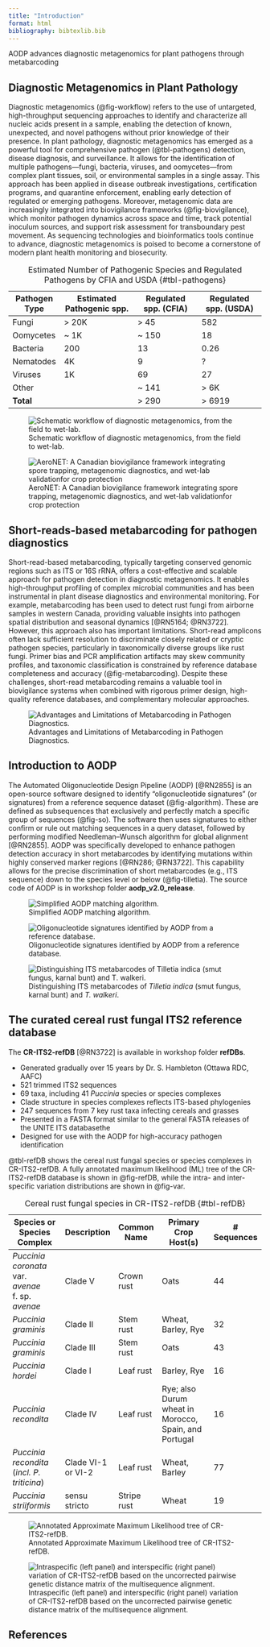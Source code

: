 ```yaml
---
title: "Introduction"
format: html
bibliography: bibtexlib.bib
---
```


::: custom-header-title
AODP advances diagnostic metagenomics for plant pathogens through metabarcoding
:::


## Diagnostic Metagenomics in Plant Pathology

Diagnostic metagenomics (@fig-workflow) refers to the use of untargeted, high-throughput sequencing approaches to identify and characterize all nucleic acids present in a sample, enabling the detection of known, unexpected, and novel pathogens without prior knowledge of their presence. In plant pathology, diagnostic metagenomics has emerged as a powerful tool for comprehensive pathogen (@tbl-pathogens) detection, disease diagnosis, and surveillance. It allows for the identification of multiple pathogens—fungi, bacteria, viruses, and oomycetes—from complex plant tissues, soil, or environmental samples in a single assay. This approach has been applied in disease outbreak investigations, certification programs, and quarantine enforcement, enabling early detection of regulated or emerging pathogens. Moreover, metagenomic data are increasingly integrated into biovigilance frameworks (@fig-biovigilance), which monitor pathogen dynamics across space and time, track potential inoculum sources, and support risk assessment for transboundary pest movement. As sequencing technologies and bioinformatics tools continue to advance, diagnostic metagenomics is poised to become a cornerstone of modern plant health monitoring and biosecurity.

<div class="no-break">

| Pathogen Type | Estimated Pathogenic spp. | Regulated spp. (CFIA) | Regulated spp. (USDA) |
|---------------|---------------------------|-----------------------|-----------------------|
| Fungi         | > 20K                     | > 45                  | 582                   |
| Oomycetes     | ~ 1K                      | ~ 150                 | 18                    |
| Bacteria      | 200                       | 13                    | 0.26                  |
| Nematodes     | 4K                        | 9                     | ?                     |
| Viruses       | 1K                        | 69                    | 27                    |
| Other         |                           | ~ 141                 | > 6K                  |
| **Total**     |                           | > 290                 | > 6919                |

: Estimated Number of Pathogenic Species and Regulated Pathogens by CFIA and USDA {#tbl-pathogens}
</div>


<div class="no-break">
![Schematic workflow of diagnostic metagenomics, from the field to wet-lab.](images/Diagnostic_Metagenomics.png){#fig-workflow}
</div>

<div class="no-break">
![AeroNET: A Canadian biovigilance framework integrating spore trapping, metagenomic diagnostics, and wet-lab validationfor crop protection](images/biovigilance_platform.png){#fig-biovigilance}


## Short-reads-based metabarcoding for pathogen diagnostics

Short-read-based metabarcoding, typically targeting conserved genomic regions such as ITS or 16S rRNA, offers a cost-effective and scalable approach for pathogen detection in diagnostic metagenomics. It enables high-throughput profiling of complex microbial communities and has been instrumental in plant disease diagnostics and environmental monitoring. For example, metabarcoding has been used to detect rust fungi from airborne samples in western Canada, providing valuable insights into pathogen spatial distribution and seasonal dynamics [@RN5164; @RN3722]. However, this approach also has important limitations. Short-read amplicons often lack sufficient resolution to discriminate closely related or cryptic pathogen species, particularly in taxonomically diverse groups like rust fungi. Primer bias and PCR amplification artifacts may skew community profiles, and taxonomic classification is constrained by reference database completeness and accuracy (@fig-metabarcoding). Despite these challenges, short-read metabarcoding remains a valuable tool in biovigilance systems when combined with rigorous primer design, high-quality reference databases, and complementary molecular approaches.

<div class="no-break">
![Advantages and Limitations of Metabarcoding in Pathogen Diagnostics.](images/metabarcoding.png){#fig-metabarcoding}
</div>
## Introduction to AODP

The Automated Oligonucleotide Design Pipeline (AODP) [@RN2855] is an open-source software designed to identify "oligonucleotide signatures" (or signatures) from a reference sequence dataset (@fig-algorithm). These are defined as subsequences that exclusively and perfectly match a specific group of sequences (@fig-so). The software then uses signatures to either confirm or rule out matching sequences in a query dataset, followed by performing modified Needleman–Wunsch algorithm for global alignment [@RN2855]. AODP was specifically developed to enhance pathogen detection accuracy in short metabarcodes by identifying mutations within highly conserved marker regions [@RN286; @RN3722]. This capability allows for the precise discrimination of short metabarcodes (e.g., ITS sequence) down to the species level or below (@fig-tilletia). The source code of AODP is in workshop folder **aodp_v2.0_release**.

<div class="no-break">
![Simplified AODP matching algorithm.](images/aodp_algorithm.png){#fig-algorithm}
</div>

<div class="no-break">
![Oligonucleotide signatures identified by AODP from a reference database.](images/SO_overview.png){#fig-so}
</div>

![Distinguishing ITS metabarcodes of *Tilletia indica* (smut fungus, karnal bunt) and *T. walkeri*.](images/Tilletia.png){#fig-tilletia}

## The curated cereal rust fungal ITS2 reference database

The **CR-ITS2-refDB** [@RN3722] is available in workshop folder **refDBs**.

* Generated gradually over 15 years by Dr. S. Hambleton (Ottawa RDC, AAFC)
* 521 trimmed ITS2 sequences
* 69 taxa, including 41 *Puccinia* species or species complexes
* Clade structure in species complexes reflects ITS-based phylogenies
* 247 sequences from 7 key rust taxa infecting cereals and grasses
* Presented in a FASTA format similar to the general FASTA releases of the UNITE ITS databasethe
* Designed for use with the AODP for high-accuracy pathogen identification

@tbl-refDB shows the cereal rust fungal species or species complexes in CR-ITS2-refDB. A fully annotated maximum likelihood (ML) tree of the CR-ITS2-refDB database is shown in @fig-refDB, while the intra- and inter-specific variation distributions are shown in @fig-var.

<div class="no-break">

| Species or Species Complex                         | Description        | Common Name  | Primary Crop Host(s)                                 | # Sequences |
|----------------------------------------------------|--------------------|--------------|------------------------------------------------------|-------------|
| *Puccinia coronata* var. *avenae* f. sp. *avenae*  | Clade V            | Crown rust   | Oats                                                 | 44          |
| *Puccinia graminis*                                | Clade II           | Stem rust    | Wheat, Barley, Rye                                   | 32          |
| *Puccinia graminis*                                | Clade III          | Stem rust    | Oats                                                 | 43          |
| *Puccinia hordei*                                  | Clade I            | Leaf rust    | Barley, Rye                                          | 16          |
| *Puccinia recondita*                               | Clade IV           | Leaf rust    | Rye; also Durum wheat in Morocco, Spain, and Portugal| 16          |
| *Puccinia recondita* (*incl. P. triticina*)        | Clade VI-1 or VI-2 | Leaf rust    | Wheat, Barley                                        | 77          |
| *Puccinia striiformis*                             | sensu stricto      | Stripe rust  | Wheat                                                | 19          |

: Cereal rust fungal species in CR-ITS2-refDB {#tbl-refDB}
</div>

![Annotated Approximate Maximum Likelihood tree of CR-ITS2-refDB.](images/cereal.rusft.ITS2.annotated.png){#fig-refDB}


![Intraspecific (left panel) and interspecific (right panel) variation of CR-ITS2-refDB based on the uncorrected pairwise genetic distance matrix of the multisequence alignment.](images/CR-ITS2-refDB-variation.png){#fig-var}

## References

